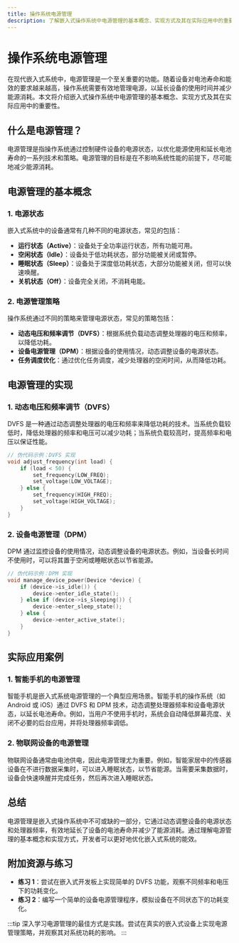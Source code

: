 ```yaml
---
title: 操作系统电源管理
description: 了解嵌入式操作系统中电源管理的基本概念、实现方式及其在实际应用中的重要性。
---
```


# 操作系统电源管理

在现代嵌入式系统中，电源管理是一个至关重要的功能。随着设备对电池寿命和能效的要求越来越高，操作系统需要有效地管理电源，以延长设备的使用时间并减少能源消耗。本文将介绍嵌入式操作系统中电源管理的基本概念、实现方式及其在实际应用中的重要性。

## 什么是电源管理？

电源管理是指操作系统通过控制硬件设备的电源状态，以优化能源使用和延长电池寿命的一系列技术和策略。电源管理的目标是在不影响系统性能的前提下，尽可能地减少能源消耗。

## 电源管理的基本概念

### 1. 电源状态

嵌入式系统中的设备通常有几种不同的电源状态，常见的包括：

- **运行状态（Active）**：设备处于全功率运行状态，所有功能可用。
- **空闲状态（Idle）**：设备处于低功耗状态，部分功能被关闭或暂停。
- **睡眠状态（Sleep）**：设备处于深度低功耗状态，大部分功能被关闭，但可以快速唤醒。
- **关机状态（Off）**：设备完全关闭，不消耗电能。

### 2. 电源管理策略

操作系统通过不同的策略来管理电源状态，常见的策略包括：

- **动态电压和频率调节（DVFS）**：根据系统负载动态调整处理器的电压和频率，以降低功耗。
- **设备电源管理（DPM）**：根据设备的使用情况，动态调整设备的电源状态。
- **任务调度优化**：通过优化任务调度，减少处理器的空闲时间，从而降低功耗。

## 电源管理的实现

### 1. 动态电压和频率调节（DVFS）

DVFS 是一种通过动态调整处理器的电压和频率来降低功耗的技术。当系统负载较低时，降低处理器的频率和电压可以减少功耗；当系统负载较高时，提高频率和电压以保证性能。

```c
// 伪代码示例：DVFS 实现
void adjust_frequency(int load) {
    if (load < 50) {
        set_frequency(LOW_FREQ);
        set_voltage(LOW_VOLTAGE);
    } else {
        set_frequency(HIGH_FREQ);
        set_voltage(HIGH_VOLTAGE);
    }
}
```

### 2. 设备电源管理（DPM）

DPM 通过监控设备的使用情况，动态调整设备的电源状态。例如，当设备长时间不使用时，可以将其置于空闲或睡眠状态以节省能源。

```c
// 伪代码示例：DPM 实现
void manage_device_power(Device *device) {
    if (device->is_idle()) {
        device->enter_idle_state();
    } else if (device->is_sleeping()) {
        device->enter_sleep_state();
    } else {
        device->enter_active_state();
    }
}
```

## 实际应用案例

### 1. 智能手机的电源管理

智能手机是嵌入式系统电源管理的一个典型应用场景。智能手机的操作系统（如 Android 或 iOS）通过 DVFS 和 DPM 技术，动态调整处理器频率和设备电源状态，以延长电池寿命。例如，当用户不使用手机时，系统会自动降低屏幕亮度、关闭不必要的后台应用，并将处理器频率调低。

### 2. 物联网设备的电源管理

物联网设备通常由电池供电，因此电源管理尤为重要。例如，智能家居中的传感器设备在不进行数据采集时，可以进入睡眠状态，以节省能源。当需要采集数据时，设备会快速唤醒并完成任务，然后再次进入睡眠状态。

## 总结

电源管理是嵌入式操作系统中不可或缺的一部分，它通过动态调整设备的电源状态和处理器频率，有效地延长了设备的电池寿命并减少了能源消耗。通过理解电源管理的基本概念和实现方式，开发者可以更好地优化嵌入式系统的能效。

## 附加资源与练习

- **练习 1**：尝试在嵌入式开发板上实现简单的 DVFS 功能，观察不同频率和电压下的功耗变化。
- **练习 2**：编写一个简单的设备电源管理程序，模拟设备在不同状态下的功耗变化。

:::tip
深入学习电源管理的最佳方式是实践。尝试在真实的嵌入式设备上实现电源管理策略，并观察其对系统功耗的影响。
:::